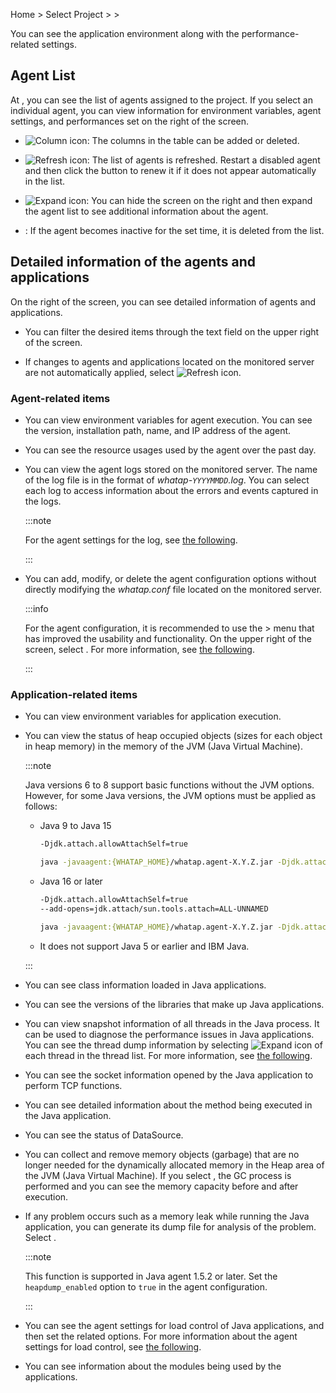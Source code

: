 Home > Select Project > <Cmdname sid="app_upper" className="uitext" /> > <Cmdname sid="agentsConfiguration" className="uitext" />

You can see the application environment along with the performance-related settings.

<ProdImg img="ipa-main.png" desc="Instance Performance Analysis" />

## Agent List

At <Cmdname sid="application_agents" className="uitext" />, you can see the list of agents assigned to the project. If you select an individual agent, you can view information for environment variables, agent settings, and performances set on the right of the screen.

-   ![Column icon](/img/ico-column.svg): The columns in the table can be added or deleted.

-   ![Refresh icon](/img/ico-refresh.svg): The list of agents is refreshed. Restart a disabled agent and then click the button to renew it if it does not appear automatically in the list.

-   ![Expand icon](/img/ic-s-arrows-alt.svg): You can hide the screen on the right and then expand the agent list to see additional information about the agent.

    <ImgLang img='ipa-agent-list.png' desc='Agent List' />

-   <Cmdname sid="inactive_agent_deletion_time" className="uitext" />: If the agent becomes inactive for the set time, it is deleted from the list.

## Detailed information of the agents and applications

On the right of the screen, you can see detailed information of agents and applications. 

-   You can filter the desired items through the text field on the upper right of the screen. 

-   If changes to agents and applications located on the monitored server are not automatically applied, select ![Refresh icon](/img/ico-refresh.png).

### Agent-related items

-   <Cmdname sid="runtime_boot_env" className="uitext" />

    You can view environment variables for agent execution. You can see the version, installation path, name, and IP address of the agent.

<InDoc product="dotnet,golang,php">

-   <Cmdname sid="agent_status" className="uitext" />

    You can see the resource usages used by the agent over the past day.

</InDoc>

-   <Cmdname sid="agent_log" className="uitext" />

    You can view the agent logs stored on the monitored server. The name of the log file is in the format of _whatap-`YYYYMMDD`.log_. You can select each log to access information about the errors and events captured in the logs.

    :::note

    For the agent settings for the log, see [the following](agent-log).

    :::

-   <Cmdname sid="agent_configuration" className="uitext" />

    You can add, modify, or delete the agent configuration options without directly modifying the _whatap.conf_ file located on the monitored server.

    :::info

    For the agent configuration, it is recommended to use the <Cmdname sid="management" className="uitext" /> > <Cmdname sid="agent_configuration" className="uitext" /> menu that has improved the usability and functionality. On the upper right of the screen, select <Cmdname sid="new_agents_setting" className="uitext" />. For more information, see [the following](set-agent#set-agent-service).

    :::

### Application-related items

-   <Cmdname sid="boot_env" className="uitext" />

    You can view environment variables for application execution.

<InDoc product="java">

-   <Cmdname sid="heap_histogram" className="uitext" />

    You can view the status of heap occupied objects (sizes for each object in heap memory) in the memory of the JVM (Java Virtual Machine).

    :::note

    Java versions 6 to 8 support basic functions without the JVM options. However, for some Java versions, the JVM options must be applied as follows:

    -   Java 9 to Java 15

        ```bash
        -Djdk.attach.allowAttachSelf=true
        ```

        ```bash title="example"
        java -javaagent:{WHATAP_HOME}/whatap.agent-X.Y.Z.jar -Djdk.attach.allowAttachSelf=true -jar {application.jar}
        ```

    -   Java 16 or later

        ```bash
        -Djdk.attach.allowAttachSelf=true
        --add-opens=jdk.attach/sun.tools.attach=ALL-UNNAMED
        ```

        ```bash title="example"
        java -javaagent:{WHATAP_HOME}/whatap.agent-X.Y.Z.jar -Djdk.attach.allowAttachSelf=true --add-opens=java.base/java.lang=ALL-UNNAMED --add-opens=jdk.attach/sun.tools.attach=ALL-UNNAMED -jar {application.jar}
        ```

    -   It does not support Java 5 or earlier and IBM Java.

    :::

-   <Cmdname sid="loaded_classes" className="uitext" />

    You can see class information loaded in Java applications.

-   <Cmdname sid="components_version" className="uitext" />

    You can see the versions of the libraries that make up Java applications.

-   <Cmdname sid="thread_list" className="uitext" />

    You can view snapshot information of all threads in the Java process. It can be used to diagnose the performance issues in Java applications. You can see the thread dump information by selecting ![Expand icon](/img/ico-expander.svg) of each thread in the thread list. For more information, see [the following](#thread-details).

-   <Cmdname sid="open_socket_count" className="uitext" />

    You can see the socket information opened by the Java application to perform TCP functions.

-   <Cmdname sid="method_stat" className="uitext" />

    You can see detailed information about the method being executed in the Java application.

-   <Cmdname sid="datasource_status" className="uitext" />

    You can see the status of DataSource.

-   <Cmdname sid="system_gc_only" className="uitext" />

    You can collect and remove memory objects (garbage) that are no longer needed for the dynamically allocated memory in the Heap area of the JVM (Java Virtual Machine). If you select <Cmdname sid="run" className="uitext" />, the GC process is performed and you can see the memory capacity before and after execution.

-   <Cmdname sid="heap_dump" className="uitext" />

    If any problem occurs such as a memory leak while running the Java application, you can generate its dump file for analysis of the problem. Select <Cmdname sid="dump_heap" className="uitext" />.

    :::note

    This function is supported in Java agent 1.5.2 or later. Set the `heapdump_enabled` option to `true` in the agent configuration.

    :::

-   <Cmdname sid="configuration_throttling" className="uitext" />

    You can see the agent settings for load control of Java applications, and then set the related options. For more information about the agent settings for load control, see [the following](agent-load-amount).

</InDoc>

<InDoc product="nodejs,php,python">

-   <Cmdname sid="module_dependency" className="uitext" />

    You can see information about the modules being used by the applications.

</InDoc>
